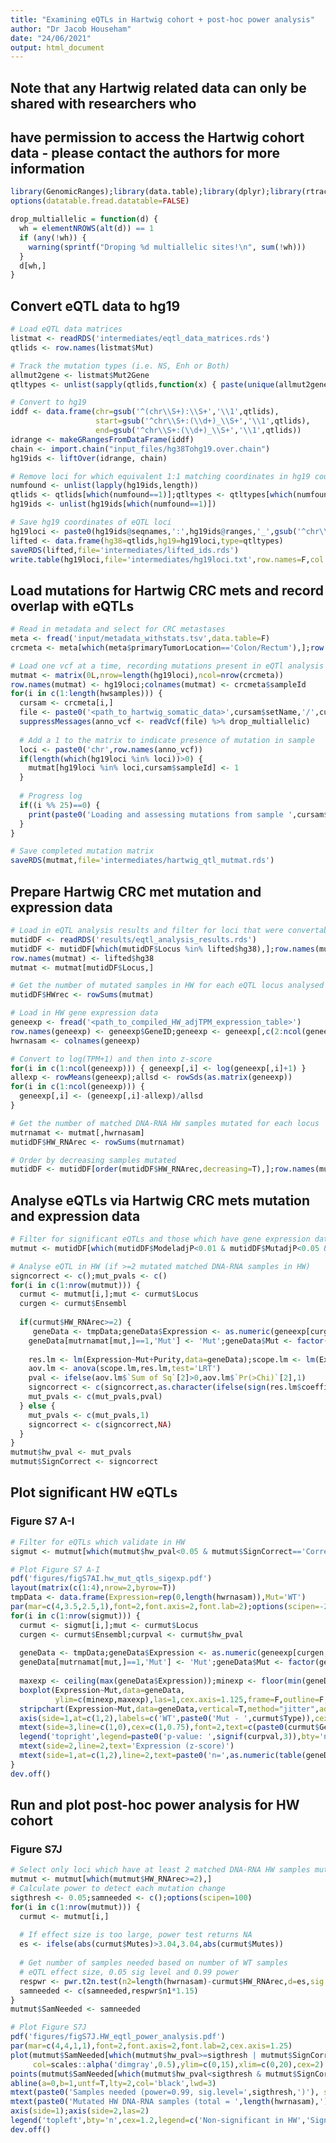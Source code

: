 ```yaml
---
title: "Examining eQTLs in Hartwig cohort + post-hoc power analysis"
author: "Dr Jacob Househam"
date: "24/06/2021"
output: html_document
---
```


## Note that any Hartwig related data can only be shared with researchers who 
## have permission to access the Hartwig cohort data - please contact the authors for more information

```r
library(GenomicRanges);library(data.table);library(dplyr);library(rtracklayer);library(VariantAnnotation);library(matrixStats);library(pwr);library(wesanderson)
options(datatable.fread.datatable=FALSE)
```

```r
drop_multiallelic = function(d) {
  wh = elementNROWS(alt(d)) == 1
  if (any(!wh)) {
    warning(sprintf("Droping %d multiallelic sites!\n", sum(!wh)))
  }
  d[wh,]
}
```

## Convert eQTL data to hg19
```r
# Load eQTL data matrices
listmat <- readRDS('intermediates/eqtl_data_matrices.rds')
qtlids <- row.names(listmat$Mut)

# Track the mutation types (i.e. NS, Enh or Both)
allmut2gene <- listmat$Mut2Gene
qtltypes <- unlist(sapply(qtlids,function(x) { paste(unique(allmut2gene[which(allmut2gene$Locus==x),'Type']),collapse=';') } ))

# Convert to hg19
iddf <- data.frame(chr=gsub('^(chr\\S+):\\S+','\\1',qtlids),
                   start=gsub('^chr\\S+:(\\d+)_\\S+','\\1',qtlids),
                   end=gsub('^chr\\S+:(\\d+)_\\S+','\\1',qtlids))
idrange <- makeGRangesFromDataFrame(iddf)
chain <- import.chain("input_files/hg38Tohg19.over.chain")
hg19ids <- liftOver(idrange, chain)

# Remove loci for which equivalent 1:1 matching coordinates in hg19 could not be found
numfound <- unlist(lapply(hg19ids,length))
qtlids <- qtlids[which(numfound==1)];qtltypes <- qtltypes[which(numfound==1)]
hg19ids <- unlist(hg19ids[which(numfound==1)])

# Save hg19 coordinates of eQTL loci
hg19loci <- paste0(hg19ids@seqnames,':',hg19ids@ranges,'_',gsub('^chr\\S+:\\d+_(\\S+)','\\1',qtlids))
lifted <- data.frame(hg38=qtlids,hg19=hg19loci,type=qtltypes)
saveRDS(lifted,file='intermediates/lifted_ids.rds')
write.table(hg19loci,file='intermediates/hg19loci.txt',row.names=F,col.names=F,sep='\n',quote=F)
```

## Load mutations for Hartwig CRC mets and record overlap with eQTLs
```r
# Read in metadata and select for CRC metastases
meta <- fread('input/metadata_withstats.tsv',data.table=F)
crcmeta <- meta[which(meta$primaryTumorLocation=='Colon/Rectum'),];row.names(crcmeta) <- c(1:nrow(crcmeta))

# Load one vcf at a time, recording mutations present in eQTl analysis
mutmat <- matrix(0L,nrow=length(hg19loci),ncol=nrow(crcmeta))
row.names(mutmat) <- hg19loci;colnames(mutmat) <- crcmeta$sampleId
for(i in c(1:length(hwsamples))) {
  cursam <- crcmeta[i,]
  file <- paste0('<path_to_hartwig_somatic_data>',cursam$setName,'/',cursam$sampleId,'.purple.somatic.vcf.gz')
  suppressMessages(anno_vcf <- readVcf(file) %>% drop_multiallelic)
  
  # Add a 1 to the matrix to indicate presence of mutation in sample
  loci <- paste0('chr',row.names(anno_vcf))
  if(length(which(hg19loci %in% loci))>0) {
    mutmat[hg19loci %in% loci,cursam$sampleId] <- 1
  }
  
  # Progress log
  if((i %% 25)==0) {
    print(paste0('Loading and assessing mutations from sample ',cursam$sampleId,': ',i,'/',nrow(crcmeta),' (',signif(i/nrow(crcmeta)*100,2),'%)'))
  }
}

# Save completed mutation matrix
saveRDS(mutmat,file='intermediates/hartwig_qtl_mutmat.rds')
```

## Prepare Hartwig CRC met mutation and expression data
```r
# Load in eQTL analysis results and filter for loci that were convertable to hg19
mutidDF <- readRDS('results/eqtl_analysis_results.rds')
mutidDF <- mutidDF[which(mutidDF$Locus %in% lifted$hg38),];row.names(mutidDF) <- c(1:nrow(mutidDF))
row.names(mutmat) <- lifted$hg38
mutmat <- mutmat[mutidDF$Locus,]

# Get the number of mutated samples in HW for each eQTL locus analysed
mutidDF$HWrec <- rowSums(mutmat)

# Load in HW gene expression data
geneexp <- fread('<path_to_compiled_HW_adjTPM_expression_table>')
row.names(geneexp) <- geneexp$GeneID;geneexp <- geneexp[,c(2:ncol(geneexp))]
hwrnasam <- colnames(geneexp)

# Convert to log(TPM+1) and then into z-score
for(i in c(1:ncol(geneexp))) { geneexp[,i] <- log(geneexp[,i]+1) }
allexp <- rowMeans(geneexp);allsd <- rowSds(as.matrix(geneexp))
for(i in c(1:ncol(geneexp))) {
  geneexp[,i] <- (geneexp[,i]-allexp)/allsd
}

# Get the number of matched DNA-RNA HW samples mutated for each locus
mutrnamat <- mutmat[,hwrnasam]
mutidDF$HW_RNArec <- rowSums(mutrnamat)

# Order by decreasing samples mutated
mutidDF <- mutidDF[order(mutidDF$HW_RNArec,decreasing=T),];row.names(mutidDF) <- c(1:nrow(mutidDF))
```

## Analyse eQTLs via Hartwig CRC mets mutation and expression data
```r
# Filter for significant eQTLs and those which have gene expression data in HW
mutmut <- mutidDF[which(mutidDF$ModeladjP<0.01 & mutidDF$MutadjP<0.05 & mutidDF$Ensembl %in% row.names(geneexp)),];row.names(mutmut) <- c(1:nrow(mutmut))

# Analyse eQTL in HW (if >=2 mutated matched DNA-RNA samples in HW)
signcorrect <- c();mut_pvals <- c()
for(i in c(1:nrow(mutmut))) {
  curmut <- mutmut[i,];mut <- curmut$Locus
  curgen <- curmut$Ensembl
  
  if(curmut$HW_RNArec>=2) {
     geneData <- tmpData;geneData$Expression <- as.numeric(geneexp[curgen,])
    geneData[mutrnamat[mut,]==1,'Mut'] <- 'Mut';geneData$Mut <- factor(geneData$Mut,levels=c('WT','Mut'))
   
    res.lm <- lm(Expression~Mut+Purity,data=geneData);scope.lm <- lm(Expression~Purity,data=geneData)
    aov.lm <- anova(scope.lm,res.lm,test='LRT')
    pval <- ifelse(aov.lm$`Sum of Sq`[2]>0,aov.lm$`Pr(>Chi)`[2],1)
    signcorrect <- c(signcorrect,as.character(ifelse(sign(res.lm$coefficients[2])==sign(curmut$Mutes),'Correct','Incorrect')))
    mut_pvals <- c(mut_pvals,pval)
  } else {
    mut_pvals <- c(mut_pvals,1)
    signcorrect <- c(signcorrect,NA)
  }
}
mutmut$hw_pval <- mut_pvals
mutmut$SignCorrect <- signcorrect
```

## Plot significant HW eQTLs
### Figure S7 A-I
```r
# Filter for eQTLs which validate in HW
sigmut <- mutmut[which(mutmut$hw_pval<0.05 & mutmut$SignCorrect=='Correct' & mutmut$HW_RNArec>=2),]

# Plot Figure S7 A-I
pdf('figures/figS7AI.hw_mut_qtls_sigexp.pdf')
layout(matrix(c(1:4),nrow=2,byrow=T))
tmpData <- data.frame(Expression=rep(0,length(hwrnasam)),Mut='WT')
par(mar=c(4,3.5,2.5,1),font=2,font.axis=2,font.lab=2);options(scipen=-2)
for(i in c(1:nrow(sigmut))) {
  curmut <- sigmut[i,];mut <- curmut$Locus
  curgen <- curmut$Ensembl;curpval <- curmut$hw_pval
  
  geneData <- tmpData;geneData$Expression <- as.numeric(geneexp[curgen,])
  geneData[mutrnamat[mut,]==1,'Mut'] <- 'Mut';geneData$Mut <- factor(geneData$Mut,levels=c('WT','Mut'))
  
  maxexp <- ceiling(max(geneData$Expression));minexp <- floor(min(geneData$Expression))
  boxplot(Expression~Mut,data=geneData,
          ylim=c(minexp,maxexp),las=1,cex.axis=1.125,frame=F,outline=F,xlab='',ylab='',axes=F,boxcol=c('gray85',datacol[3]),boxlwd=2,col='white',medcol=c('gray70',datacol[3]),medlwd=3,staplecol=c('gray70',datacol[3]),staplelwd=2,outcol=c('gray70',datacol[3]),outpch=20)
  stripchart(Expression~Mut,data=geneData,vertical=T,method="jitter",add=TRUE,pch=20,col=scales::alpha(c('gray70',datacol[3]),0.5),cex=1)
  axis(side=1,at=c(1,2),labels=c('WT',paste0('Mut - ',curmut$Type)),cex.axis=1.5);axis(side=2,cex.axis=1.25,las=1,line=0)
  mtext(side=3,line=c(1,0),cex=c(1,0.75),font=2,text=c(paste0(curmut$Gene,' (',mut,')'),paste0('eQTL effect size = ',signif(curmut$Mutes,3),' Clonality = ',curmut$ClonalityRNA)))
  legend('topright',legend=paste0('p-value: ',signif(curpval,3)),bty='n',cex=0.65)
  mtext(side=2,line=2,text='Expression (z-score)')
  mtext(side=1,at=c(1,2),line=2,text=paste0('n=',as.numeric(table(geneData$Mut))))
}
dev.off()
```

## Run and plot post-hoc power analysis for HW cohort
### Figure S7J
```r
# Select only loci which have at least 2 matched DNA-RNA HW samples mutated
mutmut <- mutmut[which(mutmut$HW_RNArec>=2),]
# Calculate power to detect each mutation change
sigthresh <- 0.05;samneeded <- c();options(scipen=100)
for(i in c(1:nrow(mutmut))) {
  curmut <- mutmut[i,]
  
  # If effect size is too large, power test returns NA
  es <- ifelse(abs(curmut$Mutes)>3.04,3.04,abs(curmut$Mutes))
  
  # Get number of samples needed based on number of WT samples
  # eQTL effect size, 0.05 sig level and 0.99 power
  respwr <- pwr.t2n.test(n2=length(hwrnasam)-curmut$HW_RNArec,d=es,sig.level=sigthresh,power=0.99)
  samneeded <- c(samneeded,respwr$n1*1.15)
}
mutmut$SamNeeded <- samneeded

# Plot Figure S7J
pdf('figures/figS7J.HW_eqtl_power_analysis.pdf')
par(mar=c(4,4,1,1),font=2,font.axis=2,font.lab=2,cex.axis=1.25)
plot(mutmut$SamNeeded[which(mutmut$hw_pval>=sigthresh | mutmut$SignCorrect!='Correct')],mutmut$HW_RNArec[which(mutmut$hw_pval>=sigthresh | mutmut$SignCorrect!='Correct')],axes=F,pch=16,xlab='',ylab='',
     col=scales::alpha('dimgray',0.5),ylim=c(0,15),xlim=c(0,20),cex=2)
points(mutmut$SamNeeded[which(mutmut$hw_pval<sigthresh & mutmut$SignCorrect=='Correct')],mutmut$HW_RNArec[which(mutmut$hw_pval<sigthresh & mutmut$SignCorrect=='Correct')],pch=18,cex=3,col=scales::alpha('firebrick3',0.8))
abline(a=0,b=1,untf=T,lty=2,col='black',lwd=3)
mtext(paste0('Samples needed (power=0.99, sig.level=',sigthresh,')'), side=1,line=2.5,cex=1.2)
mtext(paste0('Mutated HW DNA-RNA samples (total = ',length(hwrnasam),')'), side=2,line=2.5,cex=1.2)
axis(side=1);axis(side=2,las=2)
legend('topleft',bty='n',cex=1.2,legend=c('Non-significant in HW','Significant in HW'),pch=c(16,18),col=c(scales::alpha('dimgray',0.5),scales::alpha('firebrick3',0.8)))
dev.off()

```
